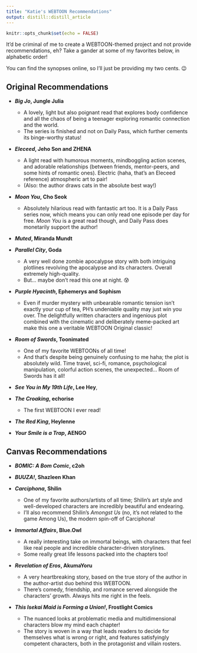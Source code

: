 ```yaml
---
title: "Katie's WEBTOON Recommendations"
output: distill::distill_article
---
```


```r
knitr::opts_chunk$set(echo = FALSE)
```

It'd be criminal of me to create a WEBTOON-themed project and not provide recommendations, eh? Take a gander at some of my favorites below, in alphabetic order!

You can find the synopses online, so I'll just be providing my two cents. 😉


## Original Recommendations
* ***Big Jo*, Jungle Julia**
  + A lovely, light but also poignant read that explores body confidence and all the chaos of being a teenager exploring romantic connection and the world.
  + The series is finished and not on Daily Pass, which further cements its binge-worthy status!

* ***Eleceed*, Jeho Son and ZHENA**
  + A light read with humorous moments, mindboggling action scenes, and adorable  relationships (between friends, mentor-peers, and some hints of romantic ones). Electric (haha, that's an Eleceed reference) atmospheric art to pair!
  + (Also: the author draws cats in the absolute best way!)

* ***Moon You*, Cho Seok**
  + Absolutely hilarious read with fantastic art too. It is a Daily Pass series now, which means you can only read one episode per day for free. *Moon You* is a great read though, and Daily Pass does monetarily support the author!

* ***Muted*, Miranda Mundt**

* ***Parallel City*, Goda**
  + A very well done zombie apocalypse story with both intriguing plotlines revolving the apocalypse and its characters. Overall extremely high-quality.
  + But... maybe don't read this one at night. 😰

* ***Purple Hyacinth*, Ephemerys and Sophism**
  + Even if murder mystery with unbearable romantic tension isn't exactly your cup of tea, PH's undeniable quality may just win you over. The delightfully written characters and ingenious plot combined with the cinematic and deliberately meme-packed art make this one a veritable WEBTOON Original classic!

* ***Room of Swords*, Toonimated**
  + One of my favorite WEBTOONs of all time!
  + And that's despite being genuinely confusing to me haha; the plot is absolutely wild. Time travel, sci-fi, romance, psychological manipulation, colorful action scenes, the unexpected... Room of Swords has it all!

* ***See You in My 19th Life*, Lee Hey**, 
 

* ***The Croaking*, echorise**
  + The first WEBTOON I ever read!

* ***The Red King*, Heylenne**

* ***Your Smile is a Trap*, AENGO**


## Canvas Recommendations
* ***BOMIC: A Bom Comic*, c2oh**

* ***BUUZA!*, Shazleen Khan**

* ***Carciphona*, Shilin**
  + One of my favorite authors/artists of all time; Shilin's art style and well-developed characters are incredibly beautiful and endearing.
  + I'll also recommend Shilin's *Amongst Us* (no, it's not related to the game Among Us), the modern spin-off of Carciphona!

* ***Immortal Affairs*, Blue.Owl**
  + A really interesting take on immortal beings, with characters that feel like real people and incredible character-driven storylines.
  + Some really great life lessons packed into the chapters too!

* ***Revelation of Eros*, AkumaYoru**
  + A very heartbreaking story, based on the true story of the author in the author-artist duo behind this WEBTOON.
  + There's comedy, friendship, and romance served alongside the characters' growth. Always hits me right in the feels.

* ***This Isekai Maid is Forming a Union!*, Frostlight Comics**
  + The nuanced looks at problematic media and multidimensional characters blow my mind each chapter!
  + The story is woven in a way that leads readers to decide for themselves what is wrong or right, and features satisfyingly competent characters, both in the protagonist and villain rosters.